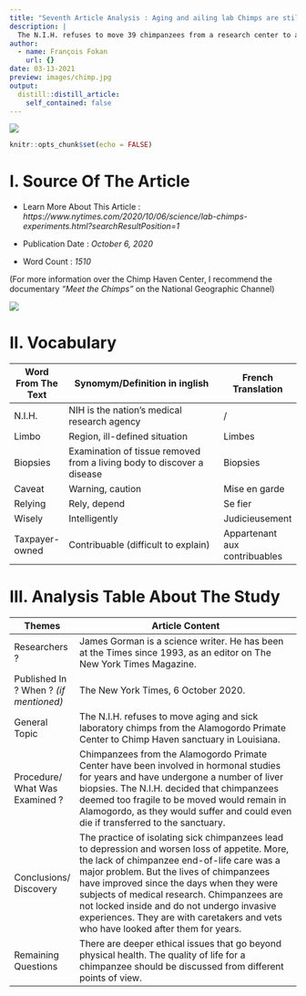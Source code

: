 ```yaml
---
title: "Seventh Article Analysis : Aging and ailing lab Chimps are still at center of fight for Sanctuary"
description: |
  The N.I.H. refuses to move 39 chimpanzees from a research center to a sanctuary
author:
  - name: François Fokan
    url: {}
date: 03-13-2021
preview: images/chimp.jpg
output:
  distill::distill_article:
    self_contained: false
---
```

![](images/chimp.jpg)
```r
knitr::opts_chunk$set(echo = FALSE)
```

# I. Source Of The Article

-	Learn More About This Article : *https://www.nytimes.com/2020/10/06/science/lab-chimps-experiments.html?searchResultPosition=1*
-	Publication Date : *October 6, 2020*

-	Word Count : *1510*

(For more information over the Chimp Haven Center, I recommend the documentary *"Meet the Chimps"* on the National Geographic Channel)

![](images/tnyt.jpg)

# II. Vocabulary
|     Word From The Text    |     Synomym/Definition   in inglish                                             |     French Translation                 |
|---------------------------|---------------------------------------------------------------------------------|----------------------------------------|
|     N.I.H.                |     NIH is the nation's   medical research agency                               |     /                                  |
|     Limbo                 |     Region,   ill-defined situation                                             |     Limbes                             |
|     Biopsies              |     Examination   of tissue removed from a living body to discover a disease    |     Biopsies                           |
|     Caveat                |     Warning,   caution                                                          |     Mise   en garde                    |
|     Relying               |     Rely,   depend                                                              |     Se fier                            |
|     Wisely                |     Intelligently                                                               |     Judicieusement                     |
|     Taxpayer-owned        |     Contribuable (difficult to explain)                                         |     Appartenant   aux contribuables    |

# III. Analysis Table About The Study
|     Themes                                  |     Article Content                                                                                                                                                                                                                                                                                                                                                                                                                      |
|---------------------------------------------|------------------------------------------------------------------------------------------------------------------------------------------------------------------------------------------------------------------------------------------------------------------------------------------------------------------------------------------------------------------------------------------------------------------------------------------|
|     Researchers ?                           |     James Gorman is a science writer. He has been at the   Times since 1993, as an editor on The New York Times Magazine.                                                                                                                                                                                                                                                                                                                |
|     Published In ? When ? *(if mentioned)*    |     The New York Times, 6 October 2020.                                                                                                                                                                                                                                                                                                                                                                                                  |
|     General Topic                           |     The N.I.H. refuses to move aging and sick laboratory   chimps from the Alamogordo Primate Center to Chimp Haven sanctuary in   Louisiana.                                                                                                                                                                                                                                                                                            |
|     Procedure/ What   Was Examined ?        |     Chimpanzees from the   Alamogordo Primate Center have been involved in hormonal studies for years   and have undergone a number of liver biopsies. The N.I.H. decided that   chimpanzees deemed too fragile to be moved would remain in Alamogordo, as   they would suffer and could even die if transferred to the sanctuary.                                                                                                       |
|     Conclusions/   Discovery                |     The practice of isolating sick chimpanzees lead to   depression and worsen loss of appetite. More, the lack of chimpanzee   end-of-life care was a major problem. But the lives of chimpanzees have   improved since the days when they were subjects of medical research.   Chimpanzees are not locked inside and do not undergo invasive experiences.   They are with caretakers and vets who have looked after them for years.    |
|     Remaining   Questions                   |     There are deeper ethical issues that go beyond physical   health. The quality of life for a chimpanzee should be discussed from   different points of view.                                                                                                                                                                                                                                                                          |
